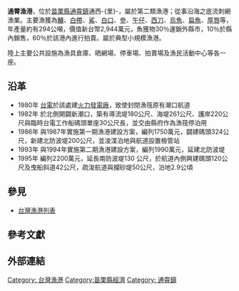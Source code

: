 {{專家}}
{{Infobox Port
| name = 通霄漁港<br><small>Tongxiao Fishing Port
| image = 2016年通霄漁港.jpg
| imagesize = 250px
| caption = 
| country = {{ROC-TW}}
| location = [[苗栗縣|苗栗縣]][[通霄鎮|通霄鎮]]通西-{里}-
| coordinates = {{coord|24|29|46.35|N|120|40|31.96|E|display=title|religion:TW}}
| opened = 
| operated =  通苑區漁會
| owner = [[苗栗縣政府|苗栗縣政府]]
| type = [[台灣漁港列表|第二類漁港]]<ref>[https://www.fa.gov.tw/cht/LawsAnnouncePort/content.aspx?id=28&chk=e40a0683-09a8-4e15-bdb0-ad4991eb8f71&param=pn%3d2 臺灣地區各縣市漁港類別及名稱(103年)].行政院農業委員會漁業署.2016-08-17</ref>
| sizewater = 
| sizeland = 
| size = 
| berths = 
| wharfs =  300公尺
| piers = 
| employees = 甲類312人<br/>乙類81人<br/>共計： 393人
| leadershiptitle = 
| leader = 
| blankdetailstitle1 = 泊地
| blankdetails1 = 5.2公頃
| blankdetailstitle2 = 波提
| blankdetails2 = 南導流堤180公尺<br/>護岸220公尺<br/>拋石海堤216公尺。
| blankdetailstitle3 =
| blankdetails3 =
| arrivals = 非動力漁筏６艘<br/>動力漁筏121艘<br/>共計：127餘艘
| cargotonnage = 
| containervolume = 294公噸
| cargovalue = 
| passengertraffic = 
| revenue = 
| profit = [[新台幣|新台幣]] 2,944萬元
| blankstatstitle1 =
| blankstats1 =
| blankstatstitle2 =
| blankstats2 =
| blankstatstitle3 =
| blankstats3 =
| website = 
}}
'''通霄漁港'''，位於[[苗栗縣|苗栗縣]][[通霄鎮|通霄鎮]]通西-{里}-，屬於第二類漁港；從事沿海之底流刺網漁業。主要漁獲為[[鰆|鰆]]、[[白帶魚|白帶]]、[[鯊|鯊]]、[[白口|白口]]、[[參|參]]、[[午仔|午仔]]、[[西刀|西刀]]、[[烏魚|烏魚]]、[[扁魚|扁魚]]、[[厚唇|厚唇]]等，年產量約有294公噸，價值新台幣2,944萬元，魚獲物30％運銷外縣市，10％於縣內銷售，60％於該港內進行拍賣。屬於典型小規模漁港。

陸上主要公共設施為漁具倉庫、晒網場、停車場、拍賣場及漁民活動中心等各一座。

==沿革==
*1980年 [[台電|台電]]於該處建[[火力發電廠|火力發電廠]]，致使封閉漁筏原有潮口航道
*1982年 於北側開闢新潮口，築有導流堤180公尺、海堤261公尺、護岸220公尺與臨時台電工作船碼頭單座30公尺長，並交由縣府作為漁筏停泊用
*1986年 與1987年實施第一期漁港建設方案，編列1750萬元，闢建碼頭324公尺，新建北防波堤200公尺，並浚渫泊地與航道設置檢管站
*1993年 與1994年實施第二期漁港建設方案，編列1990萬元，延建北防波堤
*1995年 編列2200萬元，延長南防波堤130 公尺，於航道內側興建碼頭120公尺及曳船斜道42公尺，疏浚航道與攔砂堤50公尺，泊地2.9公頃

==參見==
*[[台灣漁港列表|台灣漁港列表]]

==參考文獻==
{{Reflist}}

==外部連結==


{{台灣漁港}}

[[Category:_台灣漁港|Category: 台灣漁港]]
[[Category:苗栗縣經濟|Category:苗栗縣經濟]]
[[Category:_通霄鎮|Category: 通霄鎮]]